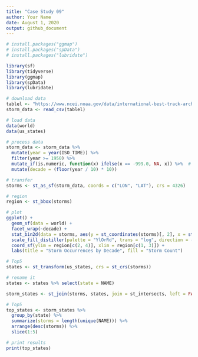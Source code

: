```yaml
---
title: "Case Study 09"
author: Your Name
date: August 1, 2020
output: github_document
---
```


```r
# install.packages("ggmap")
# install.packages("spData")
# install.packages("lubridate")

library(sf)
library(tidyverse)
library(ggmap)
library(spData)
library(lubridate)

# download data
tablel <- "https://www.ncei.noaa.gov/data/international-best-track-archive-for-climate-stewardship-ibtracs/v04r01/access/csv/ibtracs.NA.list.v04r01.csv"
storm_data <- read_csv(tablel)

# load data
data(world)
data(us_states)

# process data
storm_data <- storm_data %>%
  mutate(year = year(ISO_TIME)) %>% 
  filter(year >= 1950) %>%  
  mutate_if(is.numeric, function(x) ifelse(x == -999.0, NA, x)) %>%  # -999->NA
  mutate(decade = (floor(year / 10) * 10))  

# transfer 
storms <- st_as_sf(storm_data, coords = c("LON", "LAT"), crs = 4326)

# region
region <- st_bbox(storms)

# plot
ggplot() +
  geom_sf(data = world) +
  facet_wrap(~decade) +
  stat_bin2d(data = storms, aes(y = st_coordinates(storms)[, 2], x = st_coordinates(storms)[, 1]), bins = 100) +
  scale_fill_distiller(palette = "YlOrRd", trans = "log", direction = -1, breaks = c(1, 10, 100, 1000)) +
  coord_sf(ylim = region[c(2, 4)], xlim = region[c(1, 3)]) +
  labs(title = "Storm Occurrences by Decade", fill = "Storm Count")

# Top5
states <- st_transform(us_states, crs = st_crs(storms))

# rename it
states <- states %>% select(state = NAME)

storm_states <- st_join(storms, states, join = st_intersects, left = FALSE)

# Top5
top_states <- storm_states %>%
  group_by(state) %>%
  summarize(storms = length(unique(NAME))) %>%
  arrange(desc(storms)) %>%
  slice(1:5)

# print results
print(top_states)
```
 
 